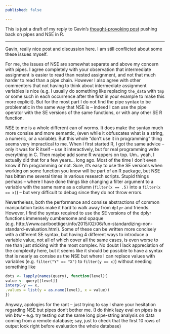 ```yaml
---
published: false

---
```



This is just a draft of my reply to Gavin's [thought-provoking post](http://www.fromthebottomoftheheap.net/2015/06/03/my-aversion-to-pipes/) pushing back on pipes and NSE in R.

---

Gavin, really nice post and discussion here.  I am still conflicted about some these issues myself. 

For me, the issues of NSE are somewhat separate and above my concern with pipes.  I agree completely with your observation that intermediate assignment is easier to read than nested assignment, and not that much harder to read than a pipe chain.  However I also agree with other commenters that not having to think about intermediate assignment variables is nice (e.g. I usually do something like replacing `the_data` with `tmp` or some such in each occurrence after the first in your example to make this more explicit). But for the most part I do not find the pipe syntax to be problematic in the same way that NSE is -- indeed I can use the pipe operator with the SE versions of the same functions, or with any other SE R function.

NSE to me is a whole different can of worms.  It does make the syntax much more consise and more semantic, (even while it obfuscates what is a string, a numeric, or a variable).  But this whole "don't use it in programming" thing seems very impractical to me.  When I first started R, I got the same advice -- only it was for R itself -- use it interactively, but for real programming write everything in C.  Then maybe add some R wrappers on top.  Um.. yeah, I actually did that for a few years... long ago.  Most of the time I don't even know if I'm programming or not.  Sure, it's easy to use the SE versions when working on some function you know will be part of an R package, but NSE has bitten me several times in various research scripts.  Stupid things perhaps -- where I have done things like changing a filter argument to a variable with the same name as a column (`filter(x == .5)` into a `filter(x == x)`) -- but very difficult to debug since they do not throw errors.

Nevertheless, both the performance and consise abstractions of common manipulation tasks make it hard to walk away from `dplyr` and friends.  However, I find the syntax required to use the SE versions of the dplyr functions immensely cumbersome and opaque (e.g. http://www.carlboettiger.info/2015/02/06/fun-standardizing-non-standard-evaluation.html).  Some of these can be written more concisely with a different SE syntax, but having 4 different ways to introduce a variable value, not all of which cover all the same cases, is even worse to me than just sticking with the most complex.  No doubt I lack appreciation of the complexity here, but it seems like it should be possible to have a syntax that is nearly as consise as the NSE but where I can replace values with variables (e.g.  `filter("Y" == "X")` to `filter(y == x)`) without needing something like

```r
dots <- lapply(names(query), function(level){
value <- query[[level]]
interp(~y == x, 
.values = list(y = as.name(level), x = value))
})
``` 


Anyway, apologies for the rant -- just trying to say I share your hesitation regarding NSE but pipes don't bother me.  (I do think lazy eval on pipes is a win btw -- e.g. try testing out the same long pipe-string analysis on data coming from a remote database; say, just to check that the first 10 rows of output look right before evaluation the whole database)
